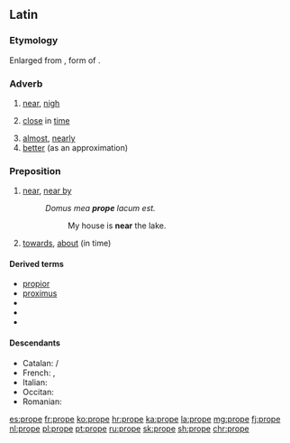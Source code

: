 ==Latin==

===Etymology===
Enlarged from {{etyl|ine-pro|la}} {{m|ine-pro|*pro-}}, form of {{m|ine-pro|*por-}}.

===Adverb===
{{la-adv|prope|propius||proximus}}

# [[near]], [[nigh]]
# {{context|figuratively|lang=la}} [[close]] in [[time]]
# [[almost]], [[nearly]]
# [[better]] (as an approximation)

===Preposition===
{{head|la|preposition}}

# {{context|with accusative|lang=la}} [[near]], [[near by]]
#: ''Domus mea '''prope''' lacum est.''
#:: My house is '''near''' the lake.
# {{context|figuratively|lang=la}} [[towards]], [[about]] (in time)

====Derived terms====
* [[propior]]
* [[proximus]]
* {{l|la|propinquus}}
* {{l|la|propitius}}
* {{l|la|propter}}

====Descendants====
* Catalan: {{l|ca|prop}} / {{l|ca|proper}}
* French: {{l|fr|prochain}}, {{l|fr|proche}}
* Italian: {{l|it|proprio}}
* Occitan: {{l|oc|prèp}}
* Romanian: {{l|ro|aproape}}

[[es:prope]]
[[fr:prope]]
[[ko:prope]]
[[hr:prope]]
[[ka:prope]]
[[la:prope]]
[[mg:prope]]
[[fj:prope]]
[[nl:prope]]
[[pl:prope]]
[[pt:prope]]
[[ru:prope]]
[[sk:prope]]
[[sh:prope]]
[[chr:prope]]